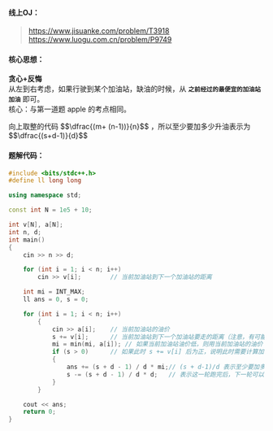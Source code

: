 #### 线上OJ：
> https://www.jisuanke.com/problem/T3918  
> https://www.luogu.com.cn/problem/P9749

#### 核心思想：
**贪心+反悔**  
从左到右考虑，如果行驶到某个加油站，缺油的时候，从 **`之前经过的最便宜的加油站加油`** 即可。  
核心：与第一道题 apple 的考点相同。  


<Callout type="info">
向上取整的代码 $$\dfrac{(m+ (n-1))}{n}$$ ，所以至少要加多少升油表示为 $$\dfrac{(s+d-1)}{d}$$
</Callout>

#### 题解代码：
```cpp showLineNumbers {24, 27, 28}
#include <bits/stdc++.h>
#define ll long long

using namespace std;

const int N = 1e5 + 10;

int v[N], a[N];
int n, d;
int main() 
{
    cin >> n >> d;

    for (int i = 1; i < n; i++)	
        cin >> v[i];		// 当前加油站到下一个加油站的距离 

    int mi = INT_MAX;
    ll ans = 0, s = 0;

    for (int i = 1; i < n; i++) 
        {
            cin >> a[i];	// 当前加油站的油价 
            s += v[i];		// 当前加油站到下一个加油站要走的距离（注意，有可能上一轮会多走一段距离） 
            mi = min(mi, a[i]);	// 如果当前加油站油价低，则用当前加油站的油价；否则，用之前的最低油价 
            if (s > 0) 		// 如果此时 s += v[i] 后为正，说明此时需要计算加油；如果为负，则可以不计算，与因为之前多走了 
            {
                ans += (s + d - 1) / d * mi;// (s + d-1)/d 表示至少要加多少升油才能跑到下一个加油站。由数学归纳法得， (s + d-1)/d 是s/d的向上取整 
                s -= (s + d - 1) / d * d;	// 表示这一轮跑完后，下一轮可以少跑的距离。 
            }
        }

    cout << ans;
    return 0;
}
```